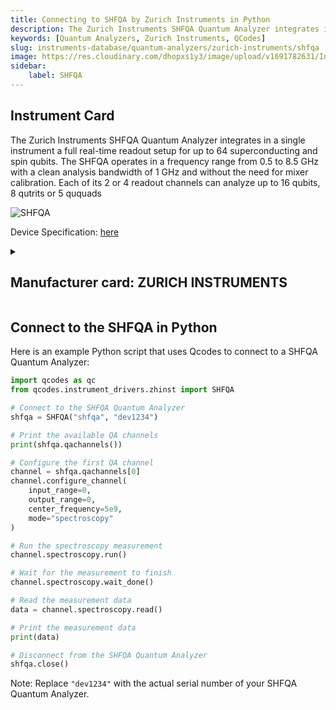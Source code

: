 ```yaml
---
title: Connecting to SHFQA by Zurich Instruments in Python
description: The Zurich Instruments SHFQA Quantum Analyzer integrates in a single instrument a full real-time readout setup for up to 64 superconducting and spin qubits. The SHFQA operates in a frequency range from 0.5 to 8.5 GHz with a clean analysis bandwidth of 1 GHz and without the need for mixer calibration. Each of its 2 or 4 readout channels can analyze up to 16 qubits, 8 qutrits or 5 ququads
keywords: [Quantum Analyzers, Zurich Instruments, QCodes] 
slug: instruments-database/quantum-analyzers/zurich-instruments/shfqa 
image: https://res.cloudinary.com/dhopxs1y3/image/upload/v1691782631/Instruments/Quantum%20Analyzer/SHFQA/SHFQA.webp
sidebar:
    label: SHFQA 
---
```



## Instrument Card

The Zurich Instruments SHFQA Quantum Analyzer integrates in a single instrument a full real-time readout setup for up to 64 superconducting and spin qubits. The SHFQA operates in a frequency range from 0.5 to 8.5 GHz with a clean analysis bandwidth of 1 GHz and without the need for mixer calibration. Each of its 2 or 4 readout channels can analyze up to 16 qubits, 8 qutrits or 5 ququads

![SHFQA](https://res.cloudinary.com/dhopxs1y3/image/upload/v1691782631/Instruments/Quantum%20Analyzer/SHFQA/SHFQA.webp)

Device Specification: [here](https://docs.zhinst.com/pdf/ziSHFQA_UserManual.pdf)

<details style={{ marginTop: "15px"}}>
<summary><h2 style={{display:'inline'}}>Manufacturer card: ZURICH INSTRUMENTS</h2></summary>

![ZURICH INSTRUMENTS](https://res.cloudinary.com/dhopxs1y3/image/upload/v1692806207/Instruments/Vendor%20Logos/Zurich_Instruments.png)

Zurich Instruments Ltd. is a privately owned company developing and selling advanced test and measurement instruments equipped with software for dynamic signal analysis.

- Headquarters: Switzerland
- Yearly Revenue (millions, USD): 38
- Vendor Website: [here](https://www.zhinst.com/americas/en)

</details>


<FeaturedInstrumentVideo category="QUANTUM_ANALYZERS" />

## Connect to the SHFQA in Python





<Tabs>

<SectionsCard category="QUANTUM_ANALYZERS" manufacturer="Zurich Instruments"></SectionsCard>

<TabItem value="QCodes" label="QCodes">

Here is an example Python script that uses Qcodes to connect to a SHFQA Quantum Analyzer:

```python
import qcodes as qc
from qcodes.instrument_drivers.zhinst import SHFQA

# Connect to the SHFQA Quantum Analyzer
shfqa = SHFQA("shfqa", "dev1234")

# Print the available QA channels
print(shfqa.qachannels())

# Configure the first QA channel
channel = shfqa.qachannels[0]
channel.configure_channel(
    input_range=0,
    output_range=0,
    center_frequency=5e9,
    mode="spectroscopy"
)

# Run the spectroscopy measurement
channel.spectroscopy.run()

# Wait for the measurement to finish
channel.spectroscopy.wait_done()

# Read the measurement data
data = channel.spectroscopy.read()

# Print the measurement data
print(data)

# Disconnect from the SHFQA Quantum Analyzer
shfqa.close()
```

Note: Replace `"dev1234"` with the actual serial number of your SHFQA Quantum Analyzer.

</TabItem>
</Tabs>